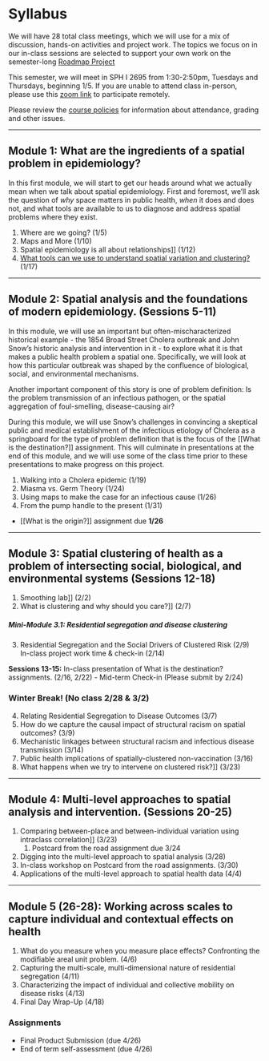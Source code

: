 # Syllabus 

We will have 28 total class meetings, which we will use for a mix of discussion, hands-on activities and project work. The topics we focus on in our in-class sessions are selected to support your own work on the semester-long [Roadmap Project](roadmap-project/index.qmd)

This semester, we will meet in SPH I 2695 from 1:30-2:50pm, Tuesdays and Thursdays, beginning 1/5. If you are unable to attend class in-person, please use this [zoom link](https://umich.zoom.us/j/99504833290) to participate remotely.

Please review the [course policies](policies.qmd) for information about attendance, grading and other issues.

***
## Module 1: What are the ingredients of a spatial problem in epidemiology?

In this first module, we will start to get our heads around what we actually mean when we talk about spatial epidemiology. First and foremost, we'll ask the question of *why* space matters in public health, *when* it does and does not, and what tools are available to us to diagnose and address spatial problems where they exist.

1. Where are we going?  (1/5)  
2. Maps and More  (1/10)  
3. Spatial epidemiology is all about relationships]]  (1/12)  
4. [What tools can we use to understand spatial variation and clustering?](class_4_spatial_variation.qmd) (1/17)

***

## Module 2: Spatial analysis and the foundations of modern epidemiology. (Sessions 5-11)

In this module, we will use an important but often-mischaracterized historical example - the 1854 Broad Street Cholera outbreak and John Snow's historic analysis and intervention in it - to explore what it is that makes a public health problem a spatial one. Specifically, we will look at how this particular outbreak was shaped by the confluence of biological, social, and environmental mechanisms. 

Another important component of this story is one of problem definition: Is the problem transmission of an infectious pathogen, or the spatial aggregation of foul-smelling, disease-causing air? 

During this module, we will use Snow's challenges in convincing a skeptical public and medical establishment of the infectious etiology of Cholera as a springboard for the type of problem definition that is the focus of the [[What is the destination?]] assignment. This will culminate in presentations at the end of this module, and we will use some of the class time prior to these presentations to make progress on this project.

1. Walking into a Cholera epidemic  (1/19)  
2. Miasma vs. Germ Theory  (1/24)  
3. Using maps to make the case for an infectious cause (1/26)  
4. From the pump handle to the present  (1/31)  
 - [[What is the origin?]] assignment due **1/26**  
 
 
***
## Module 3: Spatial clustering of health as a problem of intersecting social, biological, and environmental systems (Sessions 12-18)
1. Smoothing lab]] (2/2)  
2. What is clustering and why should you care?]]  (2/7)  

##### Mini-Module 3.1: Residential segregation and disease clustering
3. Residential Segregation and the Social Drivers of Clustered Risk  (2/9)  
In-class project work time & check-in (2/14)  


**Sessions 13-15:**  In-class presentation of What is the destination? assignments. (2/16, 2/22)
-  Mid-term Check-in (Please submit by 2/24)

### Winter Break!  (No class 2/28 & 3/2)

4. Relating Residential Segregation to Disease Outcomes  (3/7)  
5. How do we capture the causal impact of structural racism on spatial outcomes?   (3/9)   
6. Mechanistic linkages between structural racism and infectious disease transmission (3/14)  
7. Public health implications of spatially-clustered non-vaccination  (3/16)   
8. What happens when we try to intervene on clustered risk?]] (3/23) 

***

## Module 4: Multi-level approaches to spatial analysis and intervention. (Sessions 20-25)

1. Comparing between-place and between-individual variation using intraclass correlation]] (3/23)     
	 1.  Postcard from the road assignment due 3/24   
2. Digging into the multi-level approach to spatial analysis (3/28)  
3. In-class workshop on Postcard from the road assignments. (3/30) 
4. Applications of the multi-level approach to spatial health data (4/4)

***

## Module 5 (26-28): Working across scales to capture individual and contextual effects on health 
1. What do you measure when you measure place effects? Confronting the modifiable areal unit problem. (4/6)  
2. Capturing the multi-scale, multi-dimensional nature of residential segregation (4/11)
3. Characterizing the impact of individual and collective mobility on disease risks (4/13)
4. Final Day Wrap-Up (4/18)

### Assignments
* Final Product Submission (due 4/26)  
* End of term self-assessment (due 4/26)